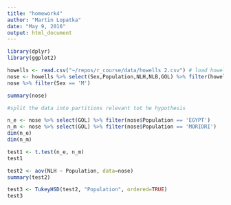 ```yaml
---
title: "homework4"
author: "Martin Lopatka"
date: "May 9, 2016"
output: html_document
---
```


```r
library(dplyr)
library(ggplot2)
```

```r
howells <- read.csv("~/repos/r_course/data/howells 2.csv") # load howells
nose <- howells %>% select(Sex,Population,NLH,NLB,GOL) %>% filter(howells$Population %in% c("BERG","AINU","MORIORI","EGYPT")) %>% na.omit()
nose %>% filter(Sex == 'M')

summary(nose)
```

```r
#split the data into partitions relevant tot he hypothesis

n_e <- nose %>% select(GOL) %>% filter(nose$Population == 'EGYPT') 
n_m <- nose %>% select(GOL) %>% filter(nose$Population == 'MORIORI') 
dim(n_e)
dim(n_m)

test1 <- t.test(n_e, n_m)
test1

```

```r
test2 <- aov(NLH ~ Population, data=nose)
summary(test2)
```

```r
test3 <- TukeyHSD(test2, "Population", ordered=TRUE)
test3
```
